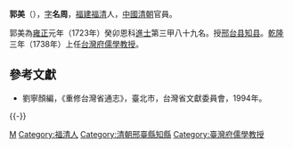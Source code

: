 '''郭美'''（{{bd|？||？|catIdx=}}），[[表字|字]]'''名周'''，[[福建|福建]][[福清|福清]]人，[[中國|中國]][[清朝|清朝]]官員。

郭美為[[雍正|雍正]]元年（1723年）癸卯恩科[[進士|進士]]第三甲八十九名。授[[邢台县|邢台县]][[知县|知县]]。[[乾隆|乾隆]]三年（1738年）上任[[台灣府儒學教授|台灣府儒學教授]]。

==參考文獻==
*劉寧顏編，《重修台灣省通志》，臺北市，台灣省文獻委員會，1994年。

{{-}}
{{start box}}
{{s-off}}
{{Succession box|[[吳開業|吳開業]]|[[薛士中|薛士中]]|[[臺灣府|臺灣府]][[臺灣府儒學教授|儒學教授]]|<small>乾隆三年（1738年）任</small>}}
{{end box}}

{{雍正元年癸卯恩科殿試金榜}}

{{DEFAULTSORT:Guo郭}}
[[Category:郭姓|M]]
[[Category:福清人|Category:福清人]]
[[Category:清朝邢臺縣知縣|Category:清朝邢臺縣知縣]]
[[Category:臺灣府儒學教授|Category:臺灣府儒學教授]]
